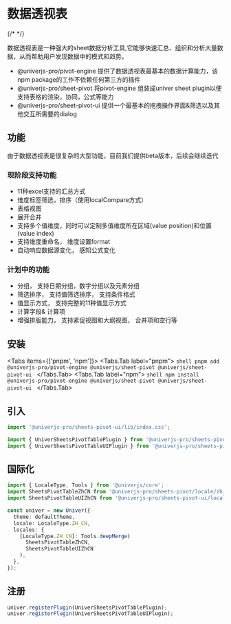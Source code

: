 

# 数据透视表

<BadgeGroup values={[UniverTypes.SHEET]} value={UniverTypes.SHEET} />

{/* <Sandbox entryFile={entryFile} /> */}


数据透视表是一种强大的sheet数据分析工具,它能够快速汇总、组织和分析大量数据，从而帮助用户发现数据中的模式和趋势。

- @univerjs-pro/pivot-engine 提供了数据透视表最基本的数据计算能力，该npm package的工作不依赖任何第三方的插件
- @univerjs-pro/sheet-pivot 将pivot-engine 组装成univer sheet plugin以便支持表格的渲染，协同，公式等能力
- @univerjs-pro/sheet-pivot-ui 提供一个最基本的拖拽操作界面&筛选以及其他交互所需要的dialog

## 功能 

由于数据透视表是很复杂的大型功能，目前我们提供beta版本，后续会继续迭代

### 现阶段支持功能
- 11种excel支持的汇总方式
- 维度标签筛选，排序（使用localCompare方式）
- 表格视图
- 展开合并
- 支持多个值维度，同时可以定制多值维度所在区域(value position)和位置(value index)
- 支持维度重命名， 维度设置format
- 自动响应数据源变化， 感知公式变化

### 计划中的功能

- 分组， 支持日期分组，数字分组以及元素分组
- 筛选排序， 支持值筛选排序， 支持条件格式
- 值显示方式， 支持完整的11种值显示方式
- 计算字段& 计算项
- 增强排版能力， 支持紧促视图和大纲视图， 合并项和空行等

## 安装

<Tabs items={['pnpm', 'npm']}>
  <Tabs.Tab label="pnpm">
    ```shell
    pnpm add @univerjs-pro/pivot-engine @univerjs/sheet-pivot @univerjs/sheet-pivot-ui
    ```
  </Tabs.Tab>
  <Tabs.Tab label="npm">
    ```shell
    npm install @univerjs-pro/pivot-engine @univerjs/sheet-pivot @univerjs/sheet-pivot-ui
    ```
  </Tabs.Tab>
</Tabs>

## 引入

```typescript
import '@univerjs-pro/sheets-pivot-ui/lib/index.css';

import { UniverSheetsPivotTablePlugin } from '@univerjs-pro/sheets-pivot';
import { UniverSheetsPivotTableUIPlugin } from '@univerjs-pro/sheets-pivot-ui';
```

## 国际化

```typescript
import { LocaleType, Tools } from '@univerjs/core';
import SheetsPivotTableZhCN from '@univerjs-pro/sheets-pivot/locale/zh-CN';
import SheetsPivotTableUIZhCN from '@univerjs-pro/sheets-pivot-ui/locale/zh-CN';

const univer = new Univer({
  theme: defaultTheme,
  locale: LocaleType.ZH_CN,
  locales: {
    [LocaleType.ZH_CN]: Tools.deepMerge(
      SheetsPivotTableZhCN,
      SheetsPivotTableUIZhCN
    ),
  },
});
```

## 注册

```typescript
univer.registerPlugin(UniverSheetsPivotTablePlugin);
univer.registerPlugin(UniverSheetsPivotTableUIPlugin);
```
